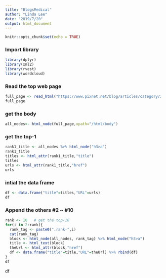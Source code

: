 ```yaml
---
title: "BlogsMedical"
author: "Linda Lee"
date: "2019/7/20"
output: html_document
---
```


```r
knitr::opts_chunk$set(echo = TRUE)
```

### Import library
```r
library(dplyr)
library(xml2)
library(rvest)
library(wordcloud)
```

### Read the top web page 
```r
full_page <- read_html("https://www.pixnet.net/blog/articles/category/33")
full_page
```

### get the body
```r
all_nodes<- html_node(full_page,xpath="/html/body")
```

### get the top-1
```r
rank1_title <- all_nodes %>% html_node("h3>a")
rank1_title 
titles <- html_attr(rank1_title,"title")
titles
urls <- html_attr(rank1_title,"href")
urls
```

### intial the data frame
```r
df <- data.frame("title"=titles,"URL"=urls)
df
```

### Append the others #2 ~ #10
```r
rank <- 10   # get the top-10
for(i in 2:rank){
  rank_tag <- paste0(".rank-",i)
  cat(rank_tag)
  block <- html_node(all_nodes, rank_tag) %>% html_node("h3>a")
  title <- html_text(block)
  theUrl <- html_attr(block,"href")
  df <- data.frame("title"=title,"URL"=theUrl) %>% rbind(df)
}
df
```
df
